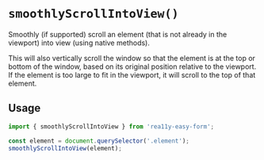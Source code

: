 
<Meta title="Utils and Hooks/smoothlyScrollIntoView" />

# `smoothlyScrollIntoView()`

Smoothly (if supported) scroll an element (that is not already in the viewport) into view (using native methods).

This will also vertically scroll the window so that the element is at the top or bottom of the window, based on its original position relative to the viewport.
If the element is too large to fit in the viewport, it will scroll to the top of that element.

## Usage

```js
import { smoothlyScrollIntoView } from 'rea11y-easy-form';

const element = document.querySelector('.element');
smoothlyScrollIntoView(element);
```
